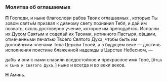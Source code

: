 
<span id="oglashaemie" />

### Молитва об оглашаемых

**П** Господи, и ныне благослови рабов Твоих оглашаемых <NamesEditorInput type="Оглашаемые" />, которых Ты зовом святы́м призвал к дивному свету познания Тебя, и дай им познать, сколь достоверно учение, которое им преподаётся. Исполни их Духом Святым и соделай их Твоими, истинного Пастыря, о́вцами, отмеченными печатью Твоего Святого Духа, чтобы быть им достойными членами Тела Церкви Твоей, а в будущем веке — достичь исполнения поистине блаженной надежды в Царстве Небесном, —

дабы и они с нами славили вседостойное и прекрасное имя Твоё, <R>[</R>`Отца и Сына и Святого Духа,`<R>]</R> ныне и всегда и во веки веков.

**Н** Аминь.
